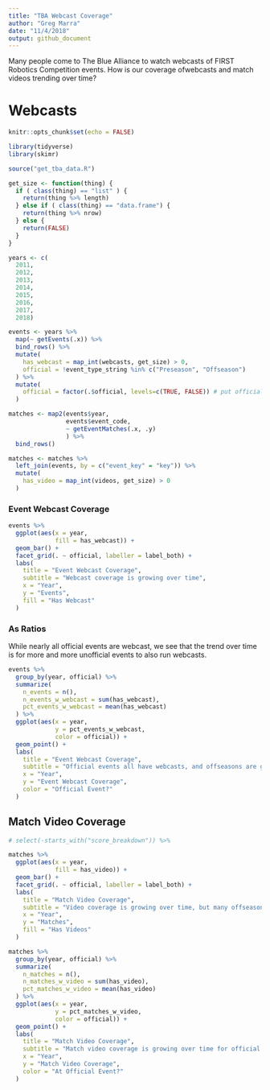 ```yaml
---
title: "TBA Webcast Coverage"
author: "Greg Marra"
date: "11/4/2018"
output: github_document
---
```


Many people come to The Blue Alliance to watch webcasts of FIRST Robotics Competition events. How is our coverage ofwebcasts and match videos trending over time?

# Webcasts

```r
knitr::opts_chunk$set(echo = FALSE)

library(tidyverse)
library(skimr)

source("get_tba_data.R")

get_size <- function(thing) {
  if ( class(thing) == "list" ) {
    return(thing %>% length)
  } else if ( class(thing) == "data.frame") {
    return(thing %>% nrow)
  } else {
    return(FALSE)
  }
}

years <- c(
  2011,
  2012,
  2013,
  2014,
  2015,
  2016, 
  2017, 
  2018)

events <- years %>%
  map(~ getEvents(.x)) %>%
  bind_rows() %>%
  mutate(
    has_webcast = map_int(webcasts, get_size) > 0,
    official = !event_type_string %in% c("Preseason", "Offseason")
  ) %>%
  mutate(
    official = factor(.$official, levels=c(TRUE, FALSE)) # put official events before unofficial ones
  )

matches <- map2(events$year, 
                events$event_code, 
                ~ getEventMatches(.x, .y)
                ) %>%
  bind_rows()

matches <- matches %>%
  left_join(events, by = c("event_key" = "key")) %>%
  mutate(
    has_video = map_int(videos, get_size) > 0
  )


```

### Event Webcast Coverage

```r
events %>%
  ggplot(aes(x = year,
             fill = has_webcast)) +
  geom_bar() +
  facet_grid(. ~ official, labeller = label_both) +
  labs(
    title = "Event Webcast Coverage",
    subtitle = "Webcast coverage is growing over time",
    x = "Year",
    y = "Events",
    fill = "Has Webcast"
  )
```

### As Ratios

While nearly all official events are webcast, we see that the trend over time is for more and more unofficial events to also run webcasts.

```r
events %>%
  group_by(year, official) %>%
  summarize(
    n_events = n(),
    n_events_w_webcast = sum(has_webcast),
    pct_events_w_webcast = mean(has_webcast)
  ) %>%
  ggplot(aes(x = year,
             y = pct_events_w_webcast,
             color = official)) +
  geom_point() +
  labs(
    title = "Event Webcast Coverage",
    subtitle = "Official events all have webcasts, and offseasons are growing in coverage",
    x = "Year",
    y = "Event Webcast Coverage",
    color = "Official Event?"
  )
```

## Match Video Coverage

```r
# select(-starts_with("score_breakdown")) %>%

matches %>%
  ggplot(aes(x = year,
             fill = has_video)) +
  geom_bar() +
  facet_grid(. ~ official, labeller = label_both) +
  labs(
    title = "Match Video Coverage",
    subtitle = "Video coverage is growing over time, but many offseasons events don't have match data at all.",
    x = "Year",
    y = "Matches",
    fill = "Has Videos"
  )

matches %>%
  group_by(year, official) %>%
  summarize(
    n_matches = n(),
    n_matches_w_video = sum(has_video),
    pct_matches_w_video = mean(has_video)
  ) %>%
  ggplot(aes(x = year,
             y = pct_matches_w_video,
             color = official)) +
  geom_point() +
  labs(
    title = "Match Video Coverage",
    subtitle = "Match video coverage is growing over time for official events, but shrinking for unofficial events",
    x = "Year",
    y = "Match Video Coverage",
    color = "At Official Event?"
  )
```


